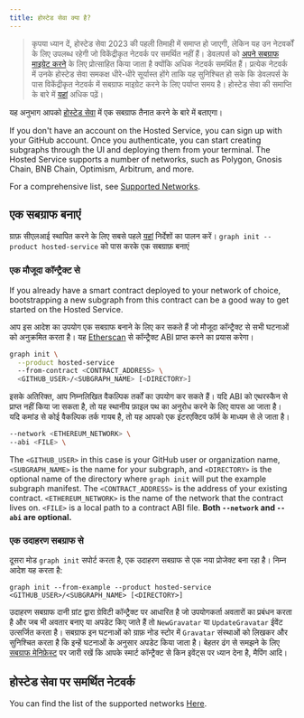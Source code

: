 ```yaml
---
title: होस्टेड सेवा क्या है?
---
```


> कृपया ध्यान दें, होस्टेड सेवा 2023 की पहली तिमाही में समाप्त हो जाएगी, लेकिन यह उन नेटवर्कों के लिए उपलब्ध रहेगी जो विकेंद्रीकृत नेटवर्क पर समर्थित नहीं हैं। डेवलपर्स को [अपने सबग्राफ माइग्रेट करने](https://thegraph.com/blog/how-to-migrate-ethereum-subgraph) के लिए प्रोत्साहित किया जाता है क्योंकि अधिक नेटवर्क समर्थित हैं। प्रत्येक नेटवर्क में उनके होस्टेड सेवा समकक्ष धीरे-धीरे सूर्यास्त होंगे ताकि यह सुनिश्चित हो सके कि डेवलपर्स के पास विकेंद्रीकृत नेटवर्क में सबग्राफ माइग्रेट करने के लिए पर्याप्त समय है। होस्टेड सेवा की समाप्ति के बारे में [यहां](https://thegraph.com/blog/sunsetting-hosted-service) अधिक पढ़ें।

यह अनुभाग आपको [होस्टेड सेवा](https://thegraph.com/hosted-service/) में एक सबग्राफ तैनात करने के बारे में बताएगा।

If you don't have an account on the Hosted Service, you can sign up with your GitHub account. Once you authenticate, you can start creating subgraphs through the UI and deploying them from your terminal. The Hosted Service supports a number of networks, such as Polygon, Gnosis Chain, BNB Chain, Optimism, Arbitrum, and more.

For a comprehensive list, see [Supported Networks](/developing/supported-networks/#hosted-service).

## एक सबग्राफ बनाएं

ग्राफ़ सीएलआई स्थापित करने के लिए सबसे पहले [यहां](/Developing/defining-a-subgraph) निर्देशों का पालन करें। `graph init --product hosted-service` को पास करके एक सबग्राफ़ बनाएं

### एक मौजूदा कॉन्ट्रैक्ट से

If you already have a smart contract deployed to your network of choice, bootstrapping a new subgraph from this contract can be a good way to get started on the Hosted Service.

आप इस आदेश का उपयोग एक सबग्राफ बनाने के लिए कर सकते हैं जो मौजूदा कॉन्ट्रैक्ट से सभी घटनाओं को अनुक्रमित करता है। यह [Etherscan](https://etherscan.io/) से कॉन्ट्रैक्ट ABI प्राप्त करने का प्रयास करेगा।

```sh
graph init \
  --product hosted-service
  --from-contract <CONTRACT_ADDRESS> \
  <GITHUB_USER>/<SUBGRAPH_NAME> [<DIRECTORY>]
```

इसके अतिरिक्त, आप निम्नलिखित वैकल्पिक तर्कों का उपयोग कर सकते हैं। यदि ABI को एथरस्कैन से प्राप्त नहीं किया जा सकता है, तो यह स्थानीय फ़ाइल पथ का अनुरोध करने के लिए वापस आ जाता है। यदि कमांड से कोई वैकल्पिक तर्क गायब है, तो यह आपको एक इंटरएक्टिव फॉर्म के माध्यम से ले जाता है।

```sh
--network <ETHEREUM_NETWORK> \
--abi <FILE> \
```

The `<GITHUB_USER>` in this case is your GitHub user or organization name, `<SUBGRAPH_NAME>` is the name for your subgraph, and `<DIRECTORY>` is the optional name of the directory where `graph init` will put the example subgraph manifest. The `<CONTRACT_ADDRESS>` is the address of your existing contract. `<ETHEREUM_NETWORK>` is the name of the network that the contract lives on. `<FILE>` is a local path to a contract ABI file. **Both `--network` and `--abi` are optional.**

### एक उदाहरण सबग्राफ से

दूसरा मोड `graph init` सपोर्ट करता है, एक उदाहरण सबग्राफ से एक नया प्रोजेक्ट बना रहा है। निम्न आदेश यह करता है:

```
graph init --from-example --product hosted-service <GITHUB_USER>/<SUBGRAPH_NAME> [<DIRECTORY>]
```

उदाहरण सबग्राफ दानी ग्रांट द्वारा ग्रेविटी कॉन्ट्रैक्ट पर आधारित है जो उपयोगकर्ता अवतारों का प्रबंधन करता है और जब भी अवतार बनाए या अपडेट किए जाते हैं तो `NewGravatar` या `UpdateGravatar` ईवेंट उत्सर्जित करता है। सबग्राफ इन घटनाओं को ग्राफ़ नोड स्टोर में `Gravatar` संस्थाओं को लिखकर और सुनिश्चित करता है कि इन्हें घटनाओं के अनुसार अपडेट किया जाता है। बेहतर ढंग से समझने के लिए [सबग्राफ मेनिफ़ेस्ट](/developing/creating-a-subgraph#the-subgraph-manifest) पर जारी रखें कि आपके स्मार्ट कॉन्ट्रैक्ट से किन इवेंट्स पर ध्यान देना है, मैपिंग आदि।

## होस्टेड सेवा पर समर्थित नेटवर्क

You can find the list of the supported networks [Here](/developing/supported-networks).
